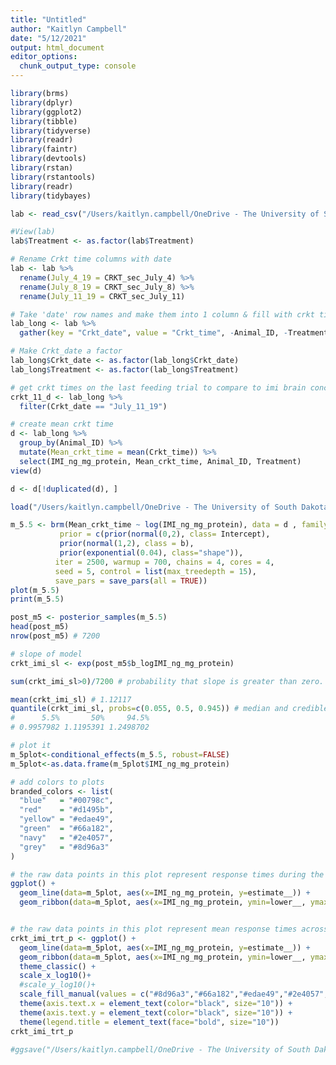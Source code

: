 ```yaml
---
title: "Untitled"
author: "Kaitlyn Campbell"
date: "5/12/2021"
output: html_document
editor_options: 
  chunk_output_type: console
---
```

```r
library(brms)
library(dplyr)
library(ggplot2)
library(tibble)  
library(tidyverse)
library(readr)
library(faintr)
library(devtools)
library(rstan)
library(rstantools)
library(readr)
library(tidybayes)

lab <- read_csv("/Users/kaitlyn.campbell/OneDrive - The University of South Dakota/Dissertation/Chapter4_Brains_IMI/Brain_IMI_Data.csv")

#View(lab)
lab$Treatment <- as.factor(lab$Treatment)
```

```r
# Rename Crkt time columns with date
lab <- lab %>% 
  rename(July_4_19 = CRKT_sec_July_4) %>% 
  rename(July_8_19 = CRKT_sec_July_8) %>% 
  rename(July_11_19 = CRKT_sec_July_11)

# Take 'date' row names and make them into 1 column & fill with crkt time
lab_long <- lab %>% 
  gather(key = "Crkt_date", value = "Crkt_time", -Animal_ID, -Treatment, -Mass_g_June_26, -Mass_g_July_3, -Mass_g_July_10, -Mass_g_July_17, -TL_mm_June_26, -TL_mm_July_17, -IMI_ng_g_tissue, -IMI_ole_ng_g_tissue, -IMI_ng_mg_protein, -IMI_ole_ng_mg_protein)

# Make Crkt_date a factor
lab_long$Crkt_date <- as.factor(lab_long$Crkt_date)
lab_long$Treatment <- as.factor(lab_long$Treatment)

# get crkt times on the last feeding trial to compare to imi brain concentrations
crkt_11_d <- lab_long %>% 
  filter(Crkt_date == "July_11_19")

# create mean crkt time
d <- lab_long %>% 
  group_by(Animal_ID) %>% 
  mutate(Mean_crkt_time = mean(Crkt_time)) %>% 
  select(IMI_ng_mg_protein, Mean_crkt_time, Animal_ID, Treatment)
view(d)

d <- d[!duplicated(d), ]
```

```r
load("/Users/kaitlyn.campbell/OneDrive - The University of South Dakota/Dissertation/Chapter4_Brains_IMI/Lab/Bayes_code/saved_models/m_5.5.rda")

m_5.5 <- brm(Mean_crkt_time ~ log(IMI_ng_mg_protein), data = d , family = Gamma(link = "log"),
           prior = c(prior(normal(0,2), class= Intercept),
           prior(normal(1,2), class = b),
           prior(exponential(0.04), class="shape")),
          iter = 2500, warmup = 700, chains = 4, cores = 4,
          seed = 5, control = list(max_treedepth = 15),
          save_pars = save_pars(all = TRUE))
plot(m_5.5)
print(m_5.5)
```

```r
post_m5 <- posterior_samples(m_5.5)
head(post_m5)
nrow(post_m5) # 7200
```

```r
# slope of model
crkt_imi_sl <- exp(post_m5$b_logIMI_ng_mg_protein)

sum(crkt_imi_sl>0)/7200 # probability that slope is greater than zero. That probability is >0.99

mean(crkt_imi_sl) # 1.12117
quantile(crkt_imi_sl, probs=c(0.055, 0.5, 0.945)) # median and credible intervals of the slope: 
#      5.5%       50%     94.5% 
# 0.9957982 1.1195391 1.2498702 

# plot it
m_5plot<-conditional_effects(m_5.5, robust=FALSE)
m_5plot<-as.data.frame(m_5plot$IMI_ng_mg_protein)

# add colors to plots
branded_colors <- list(
  "blue"   = "#00798c",
  "red"    = "#d1495b",
  "yellow" = "#edae49",
  "green"  = "#66a182",
  "navy"   = "#2e4057", 
  "grey"   = "#8d96a3"
)

# the raw data points in this plot represent response times during the last feeding trial only for each individual
ggplot() +
  geom_line(data=m_5plot, aes(x=IMI_ng_mg_protein, y=estimate__)) +
  geom_ribbon(data=m_5plot, aes(x=IMI_ng_mg_protein, ymin=lower__, ymax=upper__), alpha=0.2) + geom_point(data=crkt_11_d, aes(x=IMI_ng_mg_protein, y=Crkt_time, fill=Treatment), shape=21, alpha=0.6) + labs(y="Response Time (sec)", x= "Imidacloprid Brain Concentration (ng/mg protein)")


# the raw data points in this plot represent mean response times across all 3 feeding trials for each individual
crkt_imi_trt_p <- ggplot() +
  geom_line(data=m_5plot, aes(x=IMI_ng_mg_protein, y=estimate__)) +
  geom_ribbon(data=m_5plot, aes(x=IMI_ng_mg_protein, ymin=lower__, ymax=upper__), alpha=0.2) + geom_point(data=d, aes(x=IMI_ng_mg_protein, y=Mean_crkt_time, fill=Treatment), shape=21, alpha=0.6) + labs(y="Response Time (sec)", x= "Imidacloprid Brain Concentration (ng/mg protein)") + 
  theme_classic() +
  scale_x_log10()+
  #scale_y_log10()+
  scale_fill_manual(values = c("#8d96a3","#66a182","#edae49","#2e4057","#d1495b")) +
  theme(axis.text.x = element_text(color="black", size="10")) +
  theme(axis.text.y = element_text(color="black", size="10")) +
  theme(legend.title = element_text(face="bold", size="10"))
crkt_imi_trt_p

#ggsave("/Users/kaitlyn.campbell/OneDrive - The University of South Dakota/Dissertation/Chapter4_Brains_IMI/Lab/Bayes_code/plots/crkt_imi_trt_p.tiff", crkt_imi_trt_p, dpi=400, width=5, height=3, units="in")
```

